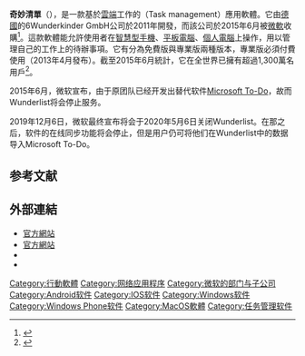 {{Infobox software
| name                   = 奇妙清單<br>Wunderlist
| logo                   = 
| screenshot             = 
| caption                = 
| author                 = [[Christian_Reber|Christian Reber]]
| developer              = 6Wunderkinder GmbH（[[微軟|微軟]]）
| discontinued           = yes <!-- 如果软件已停止开发，设为yes，其他文本均会被忽略 -->
| latest_release_version = 3.4.0
| latest_release_date    = 
| latest_preview_version = 
| latest_preview_date    = 
| operating_system       = {{unbulleted list | [[iOS|iOS]] | [[Android|Android]] | [[Fire_OS|Fire OS]] | [[Microsoft_Windows|Microsoft Windows]] | [[Windows_Phone|Windows Phone]] | [[OS_X|OS X]] | [[Chrome_OS|Chrome OS]]}}
| genre                  = {{link-en|任務管理|Task management}}
| license                = [[免費+付費|免費+付費]]
| website                = [https://www.wunderlist.com/zh/ www.wunderlist.com/zh]{{zh}}
}}
'''奇妙清單'''（{{lang|en|Wunderlist}}），是一款基於[[雲端運算|雲端]]工作的{{link-en|任務管理|Task management}}（Task management）應用軟體。它由[[德國|德國]]的6Wunderkinder GmbH公司於2011年開發，而該公司於2015年6月被[[微軟|微軟]]收購<ref name=cna>{{cite news|author1=劉淑琴 (翻譯)|title=行動優先 微軟買下德Wunderlist業者|url=https://tw.news.yahoo.com/%E8%A1%8C%E5%8B%95%E5%84%AA%E5%85%88-%E5%BE%AE%E8%BB%9F%E8%B2%B7%E4%B8%8B%E5%BE%B7wunderlist%E6%A5%AD%E8%80%85-040503709--finance.html|accessdate=2015-06-03|agency=AFP|publisher=[[中央社|中央社]]|date=2015-06-03|archive-date=2016-03-05|archive-url=https://web.archive.org/web/20160305180703/https://tw.news.yahoo.com/%E8%A1%8C%E5%8B%95%E5%84%AA%E5%85%88-%E5%BE%AE%E8%BB%9F%E8%B2%B7%E4%B8%8B%E5%BE%B7wunderlist%E6%A5%AD%E8%80%85-040503709--finance.html|dead-url=no}}</ref>。這款軟體能允許使用者在[[智慧型手機|智慧型手機]]、[[平板電腦|平板電腦]]、[[個人電腦|個人電腦]]上操作，用以管理自己的工作上的待辦事項。它有分為免費版與專業版兩種版本，專業版必須付費使用（2013年4月發布）。截至2015年6月統計，它在全世界已擁有超過1,300萬名用戶<ref>{{cite news |title = Microsoft confirms acquisition of Wunderlist app maker 6Wunderkinder |first = Jordan |last = Novet |url = http://venturebeat.com/2015/06/02/microsoft-confirms-its-acquisition-of-wunderlist-app-maker-6wunderkinder/ |website = [[VentureBeat|VentureBeat]] |date = 2015-06-02 |accessdate = 2015-06-03 |archiveurl = https://www.webcitation.org/6Yzv9Geyp?url=http://venturebeat.com/2015/06/02/microsoft-confirms-its-acquisition-of-wunderlist-app-maker-6wunderkinder/ |archivedate = 2015-06-03 |deadurl = no }}</ref>。

2015年6月，微软宣布，由于原团队已经开发出替代软件[[Microsoft_To-Do|Microsoft To-Do]]，故而Wunderlist将会停止服务。

2019年12月6日，微软最终宣布将会于2020年5月6日关闭Wunderlist。在那之后，软件的在线同步功能将会停止，但是用户仍可将他们在Wunderlist中的数据导入Microsoft To-Do。

==参考文献==
{{reflist}}
== 外部連結 ==
*[https://www.wunderlist.com/zh_TW/ 官方網站]{{Wayback|url=https://www.wunderlist.com/zh_TW/ |date=20150602183041 }}{{zh-tw}}
*[https://www.wunderlist.com/zh/?ncr=1 官方網站]{{Wayback|url=https://www.wunderlist.com/zh/?ncr=1 |date=20160305175300 }}{{zh-cn}}
*{{twitter|wunderlist}}{{en}}
*{{weibo|wunderlist}}{{zh-cn}}

[[Category:行動軟體|Category:行動軟體]]
[[Category:网络应用程序|Category:网络应用程序]]
[[Category:微软的部门与子公司|Category:微软的部门与子公司]]
[[Category:Android软件|Category:Android软件]]
[[Category:IOS软件|Category:IOS软件]]
[[Category:Windows软件|Category:Windows软件]]
[[Category:Windows_Phone软件|Category:Windows Phone软件]]
[[Category:MacOS軟體|Category:MacOS軟體]]
[[Category:任务管理软件|Category:任务管理软件]]